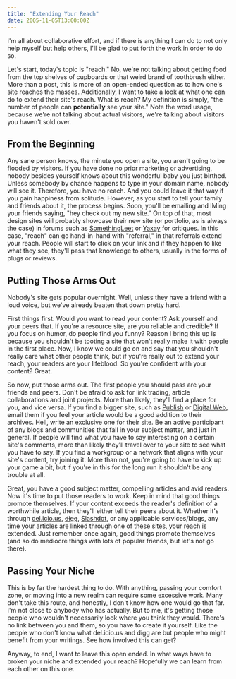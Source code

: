 ```yaml
---
title: "Extending Your Reach"
date: 2005-11-05T13:00:00Z
---
```


I'm all about collaborative effort, and if there is anything I can do to not only help myself but help others, I'll be glad to put forth the work in order to do so.

Let's start, today's topic is "reach." No, we're not talking about getting food from the top shelves of cupboards or that weird brand of toothbrush either. More than a post, this is more of an open-ended question as to how one's site reaches the masses. Additionally, I want to take a look at what one can do to extend their site's reach. What is reach? My definition is simply, "the number of people can **potentially** see your site." Note the word usage, because we're not talking about actual visitors, we're talking about visitors you haven't sold over.

## From the Beginning

Any sane person knows, the minute you open a site, you aren't going to be flooded by visitors. If you have done no prior marketing or advertising, nobody besides yourself knows about this wonderful baby you just birthed. Unless somebody by chance happens to type in your domain name, nobody will see it. Therefore, you have no reach. And you could leave it that way if you gain happiness from solitude. However, as you start to tell your family and friends about it, the process begins. Soon, you'll be emailing and IMing your friends saying, "hey check out my new site." On top of that, most design sites will probably showcase their new site (or portfolio, as is always the case) in forums such as [SomethingLeet][1] or [Yaxay][2] for critiques. In this case, "reach" can go hand-in-hand with "referral," in that referrals extend your reach. People will start to click on your link and if they happen to like what they see, they'll pass that knowledge to others, usually in the forms of plugs or reviews.

## Putting Those Arms Out

Nobody's site gets popular overnight. Well, unless they have a friend with a loud voice, but we've already beaten that down pretty hard.

First things first. Would you want to read your content? Ask yourself and your peers that. If you're a resource site, are you reliable and credible? If you focus on humor, do people find you funny? Reason I bring this up is because you shouldn't be tooting a site that won't really make it with people in the first place. Now, I know we could go on and say that you shouldn't really care what other people think, but if you're really out to extend your reach, your readers are your lifeblood. So you're confident with your content? Great.

So now, put those arms out. The first people you should pass are your friends and peers. Don't be afraid to ask for link trading, article collaborations and joint projects. More than likely, they'll find a place for you, and vice versa. If you find a bigger site, such as [Publish][3] or [Digital Web][4], email them if you feel your article would be a good addition to their archives. Hell, write an exclusive one for their site. Be an active participant of any blogs and communities that fall in your subject matter, and just in general. If people will find what you have to say interesting on a certain site's comments, more than likely they'll travel over to your site to see what you have to say. If you find a workgroup or a network that aligns with your site's content, try joining it. More than not, you're going to have to kick up your game a bit, but if you're in this for the long run it shouldn't be any trouble at all.

Great, you have a good subject matter, compelling articles and avid readers. Now it's time to put those readers to work. Keep in mind that good things promote themselves. If your content exceeds the reader's definition of a worthwhile article, then they'll either tell their peers about it. Whether it's through [del.icio.us][5], <del>[digg][6]</del>, [Slashdot][7], or any applicable services/blogs, any time your articles are linked through one of these sites, your reach is extended. Just remember once again, good things promote themselves (and so do mediocre things with lots of popular friends, but let's not go there).

## Passing Your Niche

This is by far the hardest thing to do. With anything, passing your comfort zone, or moving into a new realm can require some excessive work. Many don't take this route, and honestly, I don't know how one would go that far. I'm not close to anybody who has actually. But to me, it's getting those people who wouldn't necessarily look where you think they would. There's no link between you and them, so you have to create it yourself. Like the people who don't know what del.icio.us and digg are but people who might benefit from your writings. See how involved this can get?

Anyway, to end, I want to leave this open ended. In what ways have to broken your niche and extended your reach? Hopefully we can learn from each other on this one.

[1]: http://www.somethingleet.com/
[2]: http://www.yaxay.com/
[3]: http://publish.com/
[4]: http://digital-web.com/
[5]: http://del.icio.us/
[6]: http://digg.com/
[7]: http://slashdot.com/

